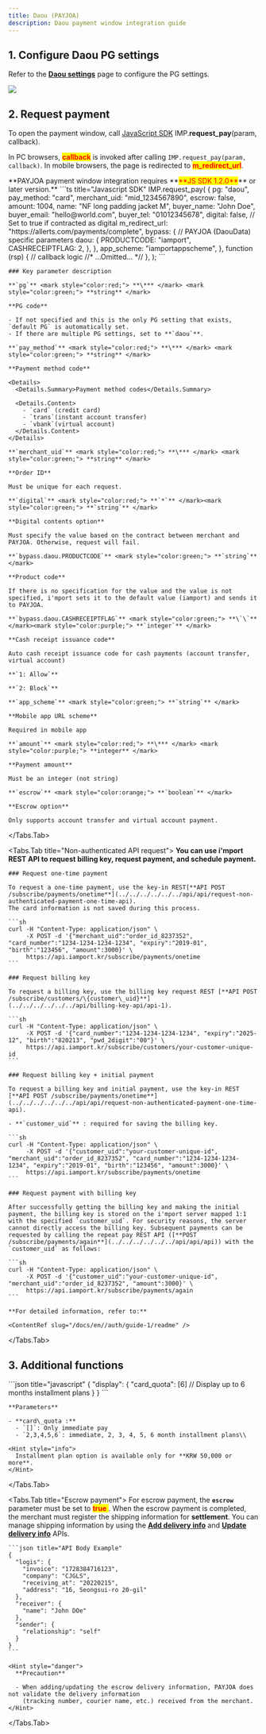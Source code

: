 ```yaml
---
title: Daou (PAYJOA)
description: Daou payment window integration guide
---
```



## 1. Configure Daou PG settings

Refer to the [**Daou settings**](../../../../ready/2-pg/payment-gateway-settings/daou) page to
configure the PG settings.

![](</gitbook-assets/en/screenshot 2022-06-05 11.53.10.png>)

## 2. Request payment

To open the payment window, call [JavaScript SDK](../../../../sdk/javascript-sdk/readme)
IMP.**request\_pay**(param, callback).

In PC browsers, <mark style="color:red;">**callback**</mark> is invoked after calling `IMP.request_pay(param, callback)`.
In mobile browsers, the page is redirected to <mark style="color:red;">**m\_redirect\_url**</mark>.

<Hint style="warning">
  **PAYJOA payment window integration requires **<mark style="color:red;">**JS SDK 1.2.0**</mark>** or later version.**
</Hint>

<Tabs>
  <Tabs.Tab title="Authenticated payment request">
    ```ts title="Javascript SDK"
    IMP.request_pay(
      {
        pg: "daou",
        pay_method: "card",
        merchant_uid: "mid_1234567890",
        escrow: false,
        amount: 1004,
        name: "NF long padding jacket M",
        buyer_name: "John Doe",
        buyer_email: "hello@world.com",
        buyer_tel: "01012345678",
        digital: false, // Set to true if contracted as digital
        m_redirect_url: "https://allerts.com/payments/complete",
        bypass: {
          // PAYJOA (DaouData) specific parameters
          daou: {
            PRODUCTCODE: "iamport",
            CASHRECEIPTFLAG: 2,
          },
        },
        app_scheme: "iamportappscheme",
      },
      function (rsp) {
        // callback logic
        //* ...Omitted... *//
      },
    );
    ```

    ### Key parameter description

    **`pg`** <mark style="color:red;"> **\*** </mark> <mark style="color:green;"> **string** </mark>

    **PG code**

    - If not specified and this is the only PG setting that exists, `default PG` is automatically set.
    - If there are multiple PG settings, set to **`daou`**.

    **`pay_method`** <mark style="color:red;"> **\*** </mark> <mark style="color:green;"> **string** </mark>

    **Payment method code**

    <Details>
      <Details.Summary>Payment method codes</Details.Summary>

      <Details.Content>
        - `card` (credit card)
        - `trans`(instant account transfer)
        - `vbank`(virtual account)
      </Details.Content>
    </Details>

    **`merchant_uid`** <mark style="color:red;"> **\*** </mark> <mark style="color:green;"> **string** </mark>

    **Order ID**

    Must be unique for each request.

    **`digital`** <mark style="color:red;"> **`*`** </mark><mark style="color:green;"> **`string`** </mark>

    **Digital contents option**

    Must specify the value based on the contract between merchant and PAYJOA. Otherwise, request will fail.

    **`bypass.daou.PRODUCTCODE`** <mark style="color:green;"> **`string`** </mark>

    **Product code**

    If there is no specification for the value and the value is not specified, i'mport sets it to the default value (iamport) and sends it to PAYJOA.

    **`bypass.daou.CASHRECEIPTFLAG`** <mark style="color:green;"> **\`\`** </mark><mark style="color:purple;"> **`integer`** </mark>

    **Cash receipt issuance code**

    Auto cash receipt issuance code for cash payments (account transfer, virtual account)

    **`1: Allow`**

    **`2: Block`**

    **`app_scheme`** <mark style="color:green;"> **`string`** </mark>

    **Mobile app URL scheme**

    Required in mobile app

    **`amount`** <mark style="color:red;"> **\*** </mark> <mark style="color:purple;"> **integer** </mark>

    **Payment amount**

    Must be an integer (not string)

    **`escrow`** <mark style="color:orange;"> **`boolean`** </mark>

    **Escrow option**

    Only supports account transfer and virtual account payment.
  </Tabs.Tab>

  <Tabs.Tab title="Non-authenticated API  request">
    **You can use i'mport REST API to request billing key, request payment, and schedule payment.**

    ### Request one-time payment

    To request a one-time payment, use the key-in REST[**API POST /subscribe/payments/onetime**](../../../../../../api/api/request-non-authenticated-payment-one-time-api).
    The card information is not saved during this process.

    ```sh
    curl -H "Content-Type: application/json" \
         -X POST -d '{"merchant_uid":"order_id_8237352", "card_number":"1234-1234-1234-1234", "expiry":"2019-01", "birth":"123456", "amount":3000}' \
         https://api.iamport.kr/subscribe/payments/onetime
    ```

    ### Request billing key

    To request a billing key, use the billing key request REST [**API POST /subscribe/customers/\{customer\_uid}**](../../../../../../api/billing-key-api/api-1).

    ```sh
    curl -H "Content-Type: application/json" \
         -X POST -d '{"card_number":"1234-1234-1234-1234", "expiry":"2025-12", "birth":"820213", "pwd_2digit":"00"}' \
         https://api.iamport.kr/subscribe/customers/your-customer-unique-id
    ```

    ### Request billing key + initial payment

    To request a billing key and initial payment, use the key-in REST [**API POST /subscribe/payments/onetime**](../../../../../../api/api/request-non-authenticated-payment-one-time-api).

    - **`customer_uid`** : required for saving the billing key.

    ```sh
    curl -H "Content-Type: application/json" \
         -X POST -d '{"customer_uid":"your-customer-unique-id", "merchant_uid":"order_id_8237352", "card_number":"1234-1234-1234-1234", "expiry":"2019-01", "birth":"123456", "amount":3000}' \
         https://api.iamport.kr/subscribe/payments/onetime
    ```

    ### Request payment with billing key

    After successfully getting the billing key and making the initial payment, the billing key is stored on the i'mport server mapped 1:1 with the specified `customer_uid`. For security reasons, the server cannot directly access the billing key. Subsequent payments can be requested by calling the repeat pay REST API ([**POST /subscribe/payments/again**](../../../../../../api/api/api)) with the `customer_uid` as follows:

    ```sh
    curl -H "Content-Type: application/json" \
         -X POST -d '{"customer_uid":"your-customer-unique-id", "merchant_uid":"order_id_8237352", "amount":3000}' \
         https://api.iamport.kr/subscribe/payments/again
    ```

    **For detailed information, refer to:**

    <ContentRef slug="/docs/en//auth/guide-1/readme" />
  </Tabs.Tab>
</Tabs>

## 3. Additional functions

<Tabs>
  <Tabs.Tab title="Installment setting">
    ```json title="javascript"
    {
      "display": {
        "card_quota": [6] // Display up to 6 months installment plans
      }
    }
    ```

    **Parameters**

    - **card\_quota :**
      - `[]`: Only immediate pay
      - `2,3,4,5,6`: immediate, 2, 3, 4, 5, 6 month installment plans\\

    <Hint style="info">
      Installment plan option is available only for **KRW 50,000 or more**.
    </Hint>
  </Tabs.Tab>

  <Tabs.Tab title="Escrow payment">
    For escrow payment, the **`escrow`** parameter must be set to <mark style="color:red;"> **true** </mark>.
    When the escrow payment is completed, the merchant must register the shipping information for **settlement**.
    You can manage shipping information by using the [**Add delivery info**](../../../../../../api/escrow-api/add-delivery-info-api)
    and [**Update delivery info**](../../../../../../api/escrow-api/update-delivery-info-api) APIs.

    ```json title="API Body Example"
    {
      "logis": {
        "invoice": "1728384716123",
        "company": "CJGLS",
        "receiving_at": "20220215",
        "address": "16, Seongsui-ro 20-gil"
      },
      "receiver": {
        "name": "John DOe"
      },
      "sender": {
        "relationship": "self"
      }
    }
    ```

    <Hint style="danger">
      **Precaution**

      - When adding/updating the escrow delivery information, PAYJOA does not validate the delivery information
        (tracking number, courier name, etc.) received from the merchant.
    </Hint>
  </Tabs.Tab>
</Tabs>
